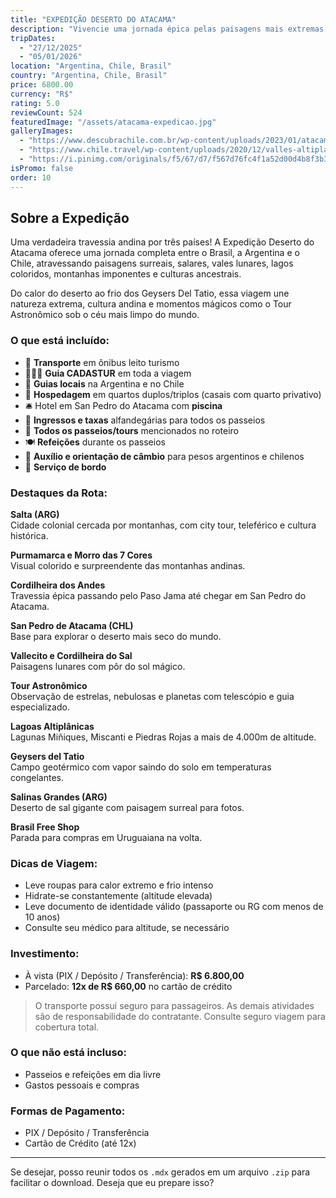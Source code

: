 ```yaml
---
title: "EXPEDIÇÃO DESERTO DO ATACAMA"
description: "Vivencie uma jornada épica pelas paisagens mais extremas da América do Sul: da Cordilheira dos Andes ao Deserto do Atacama, passando por culturas, sabores e experiências únicas!"
tripDates:
  - "27/12/2025"
  - "05/01/2026"
location: "Argentina, Chile, Brasil"
country: "Argentina, Chile, Brasil"
price: 6800.00
currency: "R$"
rating: 5.0
reviewCount: 524
featuredImage: "/assets/atacama-expedicao.jpg"
galleryImages:
  - "https://www.descubrachile.com.br/wp-content/uploads/2023/01/atacama-tours.jpg"
  - "https://www.chile.travel/wp-content/uploads/2020/12/valles-altiplanicos-002.jpg"
  - "https://i.pinimg.com/originals/f5/67/d7/f567d76fc4f1a52d00d4b8f3b399ef2d.jpg"
isPromo: false
order: 10
---
```


## Sobre a Expedição

Uma verdadeira travessia andina por três países! A Expedição Deserto do Atacama oferece uma jornada completa entre o Brasil, a Argentina e o Chile, atravessando paisagens surreais, salares, vales lunares, lagos coloridos, montanhas imponentes e culturas ancestrais.

Do calor do deserto ao frio dos Geysers Del Tatio, essa viagem une natureza extrema, cultura andina e momentos mágicos como o Tour Astronômico sob o céu mais limpo do mundo.

### O que está incluído:

- 🚌 **Transporte** em ônibus leito turismo
- 🧔🏻‍♂️ **Guia CADASTUR** em toda a viagem
- 📍 **Guias locais** na Argentina e no Chile
- 🏨 **Hospedagem** em quartos duplos/triplos (casais com quarto privativo)
- 🛎️ Hotel em San Pedro do Atacama com **piscina**
- 🎫 **Ingressos e taxas** alfandegárias para todos os passeios
- 🌄 **Todos os passeios/tours** mencionados no roteiro
- 🍽️ **Refeições** durante os passeios
- 💼 **Auxílio e orientação de câmbio** para pesos argentinos e chilenos
- 🍪 **Serviço de bordo**

### Destaques da Rota:

**Salta (ARG)**  
Cidade colonial cercada por montanhas, com city tour, teleférico e cultura histórica.

**Purmamarca e Morro das 7 Cores**  
Visual colorido e surpreendente das montanhas andinas.

**Cordilheira dos Andes**  
Travessia épica passando pelo Paso Jama até chegar em San Pedro do Atacama.

**San Pedro de Atacama (CHL)**  
Base para explorar o deserto mais seco do mundo.

**Vallecito e Cordilheira do Sal**  
Paisagens lunares com pôr do sol mágico.

**Tour Astronômico**  
Observação de estrelas, nebulosas e planetas com telescópio e guia especializado.

**Lagoas Altiplânicas**  
Lagunas Miñiques, Miscanti e Piedras Rojas a mais de 4.000m de altitude.

**Geysers del Tatio**  
Campo geotérmico com vapor saindo do solo em temperaturas congelantes.

**Salinas Grandes (ARG)**  
Deserto de sal gigante com paisagem surreal para fotos.

**Brasil Free Shop**  
Parada para compras em Uruguaiana na volta.

### Dicas de Viagem:

- Leve roupas para calor extremo e frio intenso
- Hidrate-se constantemente (altitude elevada)
- Leve documento de identidade válido (passaporte ou RG com menos de 10 anos)
- Consulte seu médico para altitude, se necessário

### Investimento:

- À vista (PIX / Depósito / Transferência): **R$ 6.800,00**
- Parcelado: **12x de R$ 660,00** no cartão de crédito

> O transporte possui seguro para passageiros. As demais atividades são de responsabilidade do contratante. Consulte seguro viagem para cobertura total.

### O que não está incluso:

- Passeios e refeições em dia livre
- Gastos pessoais e compras

### Formas de Pagamento:

- PIX / Depósito / Transferência  
- Cartão de Crédito (até 12x)

---

Se desejar, posso reunir todos os `.mdx` gerados em um arquivo `.zip` para facilitar o download. Deseja que eu prepare isso?
